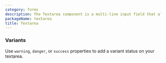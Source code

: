 ```yaml
---
category: forms
description: The Textarea component is a multi-line input field that allows users to enter and edit larger blocks of text. It is commonly used in forms and applications where more extensive text input is required, such as comments, descriptions, or messages. This component provides features like resizing, placeholder text, and validation, enhancing the user experience by accommodating detailed text entry.
packageName: textarea
title: Textarea
---
```


### Variants

Use `warning`, `danger`, or `success` properties to add a variant status on your textarea.

<div data-playground="variants.tsx" data-component="Textarea"></div>
